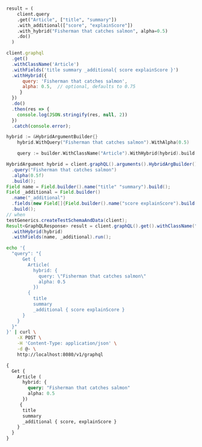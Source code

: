 
<Tabs groupId="languages">
<TabItem value="py" label="Python">

```python

result = (
    client.query
    .get("Article", ["title", "summary"])
    .with_additional(["score", "explainScore"])
    .with_hybrid("Fisherman that catches salmon", alpha=0.5)
    .do()
  )

```

</TabItem>
<TabItem value="js" label="JavaScript">

```js
client.graphql
  .get()
  .withClassName('Article')
  .withFields('title summary _additional{ score explainScore }')
  .withHybrid({
      query: 'Fisherman that catches salmon',
      alpha: 0.5,  // optional, defaults to 0.75
     }
  })
  .do()
  .then(res => {
    console.log(JSON.stringify(res, null, 2))
  })
  .catch(console.error);
```

</TabItem>
<TabItem value="go" label="Go">

```go
hybrid := &HybridArgumentBuilder{}
	hybrid.WithQuery("Fisherman that catches salmon").WithAlpha(0.5)

	query := builder.WithClassName("Article").WithHybrid(hybrid).build()

```

</TabItem>
<TabItem value="java" label="Java">

```java
HybridArgument hybrid = client.graphQL().arguments().HybridArgBuilder()
  .query("Fisherman that catches salmon")
  .alpha(0.5f)
  .build();
Field name = Field.builder().name("title" "summary").build();
Field _additional = Field.builder()
  .name("_additional")
  .fields(new Field[]{Field.builder().name("score explainScore").build()})
  .build();
// when
testGenerics.createTestSchemaAndData(client);
Result<GraphQLResponse> result = client.graphQL().get().withClassName("Article")
  .withHybrid(hybrid)
  .withFields(name, _additional).run();

```

</TabItem>
<TabItem value="curl" label="Curl">

```bash
echo '{
  "query": "{
      Get {
        Article(
          hybrid: {
            query: \"Fisherman that catches salmon\"
            alpha: 0.5
          })
        {
          title
          summary
          _additional { score explainScore }
      }
    }
  }"
}' | curl \
    -X POST \
    -H 'Content-Type: application/json' \
    -d @- \
    http://localhost:8080/v1/graphql
```

</TabItem>
<TabItem value="graphql" label="GraphQL">

```graphql
{
  Get {
    Article (
      hybrid: {
        query: "Fisherman that catches salmon"
        alpha: 0.5
      })
     {
      title
      summary
      _additional { score, explainScore }
    }
  }
}

```

</TabItem>
</Tabs>
